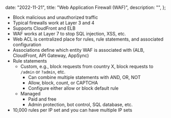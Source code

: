 
  date: "2022-11-21",
  title: "Web Application Firewall (WAF)",
  description: "",
};


- Block malicious and unauthorized traffic
- Typical firewalls work at Layer 3 and 4
- Supports CloudFront and ELB
- WAF works at Layer 7 to stop SQL injection, XSS, etc.
- Web ACL is centralized place for rules, rule statements, and associated configuration
- Associations define which entity WAF is associated with (ALB, CloudFront, API Gateway, AppSync)
- Rule statements
  - Custom, e.g., block requests from country X, block requests to `/admin` or `?admin`, etc.
    - Can combine multiple statements with AND, OR, NOT
    - Allow, block, count, or CAPTCHA
    - Configure either allow or block default rule
  - Managed
    - Paid and free
    - Admin protection, bot control, SQL database, etc.
- 10,000 rules per IP set and you can have multiple IP sets
